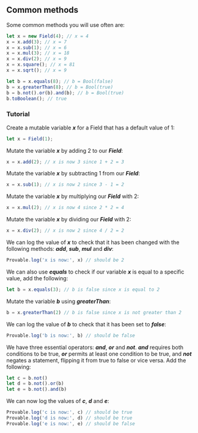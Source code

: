 ## Common methods

Some common methods you will use often are:

```ts
let x = new Field(4); // x = 4
x = x.add(3); // x = 7
x = x.sub(1); // x = 6
x = x.mul(3); // x = 18
x = x.div(2); // x = 9
x = x.square(); // x = 81
x = x.sqrt(); // x = 9

let b = x.equals(8); // b = Bool(false)
b = x.greaterThan(8); // b = Bool(true)
b = b.not().or(b).and(b); // b = Bool(true)
b.toBoolean(); // true
```

### Tutorial

Create a mutable variable ***x*** for a Field that has a default value of 1:

```ts
let x = Field(1);
```

Mutate the variable ***x*** by adding 2 to our ***Field***:

```ts
x = x.add(2); // x is now 3 since 1 + 2 = 3
```

Mutate the variable ***x*** by subtracting 1 from our ***Field***:

```ts
x = x.sub(1); // x is now 2 since 3 - 1 = 2
```

Mutate the variable ***x*** by multiplying our ***Field*** with 2:

```ts
x = x.mul(2); // x is now 4 since 2 * 2 = 4
```

Mutate the variable ***x*** by dividing our ***Field*** with 2:

```ts
x = x.div(2); // x is now 2 since 4 / 2 = 2
```

We can log the value of ***x*** to check that it has been changed with the following methods: ***add***, ***sub***, ***mul*** and ***div***:
```ts
Provable.log('x is now:', x) // should be 2
```

We can also use ***equals*** to check if our variable ***x*** is equal to a specific value, add the following:
```ts
let b = x.equals(3); // b is false since x is equal to 2
```

Mutate the variable ***b*** using ***greaterThan***:
```ts
b = x.greaterThan(2) // b is false since x is not greater than 2
```

We can log the value of ***b*** to check that it has been set to ***false***:
```ts
Provable.log('b is now:', b) // should be false
```

We have three essential operators: ***and***, ***or*** and ***not***.
***and*** requires both conditions to be true, ***or*** permits at least one condition to be true, and ***not*** negates a statement, flipping it from true to false or vice versa. Add the following:
```ts
let c = b.not()
let d = b.not().or(b)
let e = b.not().and(b)
```

We can now log the values of ***c***, ***d*** and ***e***:
```ts
Provable.log('c is now:', c) // should be true
Provable.log('d is now:', d) // should be true
Provable.log('e is now:', e) // should be false
```

